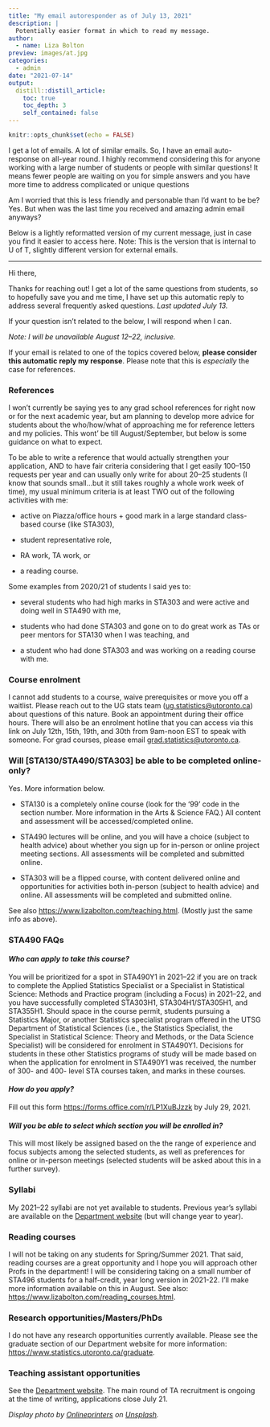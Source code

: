 ```yaml
---
title: "My email autoresponder as of July 13, 2021"
description: |
  Potentially easier format in which to read my message. 
author:
  - name: Liza Bolton
preview: images/at.jpg
categories: 
  - admin
date: "2021-07-14"
output:
  distill::distill_article:
    toc: true
    toc_depth: 3
    self_contained: false
---
```


```r
knitr::opts_chunk$set(echo = FALSE)
```

I get a lot of emails. A lot of similar emails. So, I have an email auto-response on all-year round. I highly recommend considering this for anyone working with a large number of students or people with similar questions! It means fewer people are waiting on you for simple answers and you have more time to address complicated or unique questions

Am I worried that this is less friendly and personable than I'd want to be be? Yes. But when was the last time you received and amazing admin email anyways? 

Below is a lightly reformatted version of my current message, just in case you find it easier to access here. Note: This is the version that is internal to U of T, slightly different version for external emails.

------------------------------------------------------------------------

Hi there,

Thanks for reaching out!
I get a lot of the same questions from students, so to hopefully save you and me time, I have set up this automatic reply to address several frequently asked questions.
*Last updated July 13.*

If your question isn't related to the below, I will respond when I can.

*Note: I will be unavailable August 12--22, inclusive.*

If your email is related to one of the topics covered below, **please consider this automatic reply my response**.
Please note that this is *especially* the case for references.

### References

I won't currently be saying yes to any grad school references for right now or for the next academic year, but am planning to develop more advice for students about the who/how/what of approaching me for reference letters and my policies.
This wont' be till August/September, but below is some guidance on what to expect.

To be able to write a reference that would actually strengthen your application, AND to have fair criteria considering that I get easily 100--150 requests per year and can usually only write for about 20--25 students (I know that sounds small...but it still takes roughly a whole work week of time), my usual minimum criteria is at least TWO out of the following activities with me:

-   active on Piazza/office hours + good mark in a large standard class-based course (like STA303),

-   student representative role,

-   RA work, TA work, or

-   a reading course.

Some examples from 2020/21 of students I said yes to:

-   several students who had high marks in STA303 and were active and doing well in STA490 with me,

-   students who had done STA303 and gone on to do great work as TAs or peer mentors for STA130 when I was teaching, and

-   a student who had done STA303 and was working on a reading course with me.

### Course enrolment

I cannot add students to a course, waive prerequisites or move you off a waitlist.
Please reach out to the UG stats team ([ug.statistics\@utoronto.ca](mailto:ug.statistics@utoronto.ca){.email}) about questions of this nature.
Book an appointment during their office hours.
There will also be an enrolment hotline that you can access via this link on July 12th, 15th, 19th, and 30th from 9am-noon EST to speak with someone.
For grad courses, please email [grad.statistics\@utoronto.ca](mailto:grad.statistics@utoronto.ca){.email}.

### Will [STA130/STA490/STA303] be able to be completed online-only? 

Yes.
More information below.

-   STA130 is a completely online course (look for the '99' code in the section number. More information in the Arts & Science FAQ.) All content and assessment will be accessed/completed online.

-   STA490 lectures will be online, and you will have a choice (subject to health advice) about whether you sign up for in-person or online project meeting sections.
    All assessments will be completed and submitted online.

-   STA303 will be a flipped course, with content delivered online and opportunities for activities both in-person (subject to health advice) and online.
    All assessments will be completed and submitted online.

See also <https://www.lizabolton.com/teaching.html>.
(Mostly just the same info as above).

### STA490 FAQs 

#### *Who can apply to take this course?* 

You will be prioritized for a spot in STA490Y1 in 2021--22 if you are on track to complete the Applied Statistics Specialist or a Specialist in Statistical Science: Methods and Practice program (including a Focus) in 2021--22, and you have successfully completed STA303H1, STA304H1/STA305H1, and STA355H1.
Should space in the course permit, students pursuing a Statistics Major, or another Statistics specialist program offered in the UTSG Department of Statistical Sciences (i.e., the Statistics Specialist, the Specialist in Statistical Science: Theory and Methods, or the Data Science Specialist) will be considered for enrolment in STA490Y1.
Decisions for students in these other Statistics programs of study will be made based on when the application for enrolment in STA490Y1 was received, the number of 300- and 400- level STA courses taken, and marks in these courses.

#### *How do you apply?* 

Fill out this form <https://forms.office.com/r/LP1XuBJzzk> by July 29, 2021.

#### *Will you be able to select which section you will be enrolled in?* 

This will most likely be assigned based on the the range of experience and focus subjects among the selected students, as well as preferences for online or in-person meetings (selected students will be asked about this in a further survey).

### Syllabi

My 2021--22 syllabi are not yet available to students.
Previous year's syllabi are available on the [Department website](https://www.statistics.utoronto.ca/resources/past-courses-outlines) (but will change year to year).

### Reading courses

I will not be taking on any students for Spring/Summer 2021.
That said, reading courses are a great opportunity and I hope you will approach other Profs in the department!
I will be considering taking on a small number of STA496 students for a half-credit, year long version in 2021-22.
I'll make more information available on this in August.
See also: <https://www.lizabolton.com/reading_courses.html>.

### Research opportunities/Masters/PhDs

I do not have any research opportunities currently available.
Please see the graduate section of our Department website for more information: <https://www.statistics.utoronto.ca/graduate>.

### Teaching assistant opportunities

See the [Department website](https://www.statistics.utoronto.ca/employment-opportunities/cupe-positions-unit-1).
The main round of TA recruitment is ongoing at the time of writing, applications close July 21.

*Display photo by [Onlineprinters](https://unsplash.com/@onlineprinters?utm_source=unsplash&utm_medium=referral&utm_content=creditCopyText) on [Unsplash](https://unsplash.com/s/photos/email?utm_source=unsplash&utm_medium=referral&utm_content=creditCopyText).*
